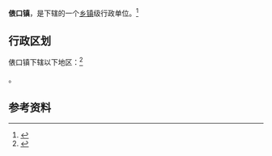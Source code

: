 {{中国乡级行政区|12/02/21/205/000}}

'''俵口镇'''，是{{PRC admin/fullname|12/02/21/205/000|3}}下辖的一个[[乡镇|乡镇]]级行政单位。<ref>{{PRC admin/ref sgc|{{PRC admin/parent|12/02/21/205/000}}}}</ref>

== 行政区划 ==

俵口镇下辖以下地区：<ref>{{PRC admin/ref sgc|12/02/21/205/000}}</ref>

{{PRC admin/children|12/02/21/205/000}}。

== 参考资料 ==

{{reflist}}

{{行政区划小作品}}
{{PRC admin/navcat|12/02/21/205/000}}